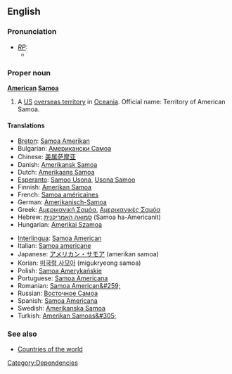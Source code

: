 ==English==
===Pronunciation===
* ''[[RP]]:''
** {{IPA|/əˈmɛrɪkən səˌməʊə/}}

===Proper noun===
'''[[American]] [[Samoa]]'''
# A [[US]] [[overseas territory]] in [[Oceania]]. Official name: Territory of American Samoa.

====Translations====
{{top}}
*[[Breton]]: [[Samoa Amerikan]]
*Bulgarian: [[Американски Самоа]]
*Chinese: [[美属萨摩亚]]
*Danish: [[Amerikansk Samoa]]
*Dutch: [[Amerikaans Samoa]]
*[[Esperanto]]: [[Samoo Usona]], [[Usona Samoo]]
*Finnish: [[Amerikan Samoa]]
*French: [[Samoa américaines]]
*German: [[Amerikanisch-Samoa]]
*Greek: [[Αμερικανική Σαμόα]], [[Αμερικανικές Σαμόα]]
*Hebrew: [[סמואה האמריקנית]] (Samoa ha-Americanit)
*Hungarian: [[Amerikai Szamoa]]
{{mid}}
*[[Interlingua]]: [[Samoa American]]
*Italian: [[Samoa americane]]
*Japanese: [[アメリカン・サモア]] (amerikan samoa)
*Korian: [[미국령 사모아]] (migukryeong samoa)
*Polish: [[Samoa Amerykańskie]]
*Portuguese: [[Samoa Americana]]
*Romanian: [[Samoa American&#259;]] {{f}}
*Russian: [[Восточное Самоа]]
*Spanish: [[Samoa Americana]]
*Swedish: [[Amerikanska Samoa]]
*Turkish: [[Amerikan Samoas&#305;]]
{{bottom}}

===See also===
*[[Countries of the world]]

[[Category:Dependencies]]